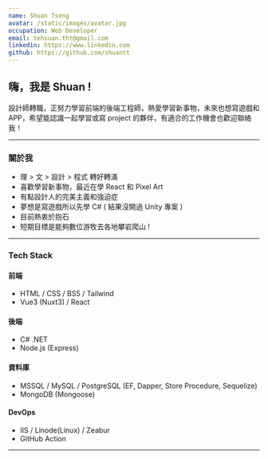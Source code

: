 ```yaml
---
name: Shuan Tseng
avatar: /static/images/avatar.jpg
occupation: Web Developer
email: tehsuan.tht@gmail.com
linkedin: https://www.linkedin.com
github: https://github.com/shuantt
---
```



## 嗨，我是 Shuan !
設計師轉職，正努力學習前端的後端工程師，熱愛學習新事物，未來也想寫遊戲和APP，希望能認識一起學習或寫 project 的夥伴，有適合的工作機會也歡迎聯絡我！ 

---
### 關於我
- 理 > 文 > 設計 > 程式 轉好轉滿
- 喜歡學習新事物，最近在學 React 和 Pixel Art
- 有點設計人的完美主義和強迫症
- 夢想是寫遊戲所以先學 C# ( 結果沒開過 Unity 專案 )
- 目前熱衷於抱石
- 短期目標是能夠數位游牧去各地攀岩爬山 !

---
### Tech Stack
#### 前端
- HTML / CSS / BS5 / Tailwind 
- Vue3 (Nuxt3) / React
#### 後端
- C# .NET 
- Node.js (Express)
#### 資料庫
- MSSQL / MySQL / PostgreSQL (EF, Dapper, Store Procedure, Sequelize)
- MongoDB (Mongoose) 
#### DevOps
- IIS / Linode(Linux) / Zeabur 
- GitHub Action
---
